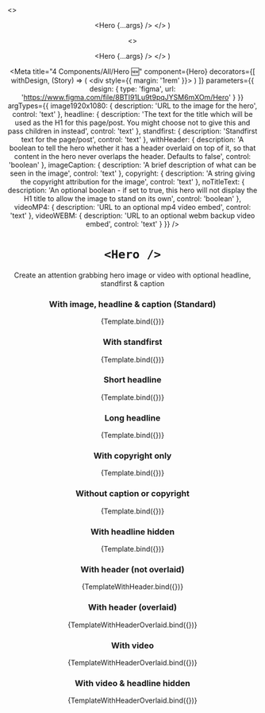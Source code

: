 

  <>
    <Header navItems={navItems} quickLinks={quickLinksData} />
    <Hero {...args} />
  </>
)

  <>
    <Header navItems={navItems} quickLinks={quickLinksData} overlay={true} />
    <Hero {...args} />
  </>
)

<Meta
  title="4 Components/All/Hero 🆕"
  component={Hero}
  decorators={[
    withDesign,
    (Story) => (
      <div style={{ margin: '1rem' }}>
        <Story />
      </div>
    )
  ]}
  parameters={{
    design: {
      type: 'figma',
      url: 'https://www.figma.com/file/8BTI91Lu9t9pqJYSM6mXOm/Hero'
    }
  }}
  argTypes={{
    image1920x1080: {
      description: 'URL to the image for the hero',
      control: 'text'
    },
    headline: {
      description: 'The text for the title which will be used as the H1 for this page/post. You might choose not to give this and pass children in instead',
      control: 'text'
    },
    standfirst: {
      description: 'Standfirst text for the page/post',
      control: 'text'
    },
    withHeader: {
      description: 'A boolean to tell the hero whether it has a header overlaid on top of it, so that content in the hero never overlaps the header. Defaults to false',
      control: 'boolean'
    },
    imageCaption: {
      description: 'A brief description of what can be seen in the image',
      control: 'text'
    },
    copyright: {
      description: 'A string giving the copyright attribution for the image',
      control: 'text'
    },
    noTitleText: {
      description: 'An optional boolean - if set to true, this hero will not display the H1 title to allow the image to stand on its own',
      control: 'boolean'
    },
    videoMP4: {
      description: 'URL to an optional mp4 video embed',
      control: 'text'
    },
    videoWEBM: {
      description: 'URL to an optional webm backup video embed',
      control: 'text'
    }
  }}
/>

# `<Hero />`
Create an attention grabbing hero image or video with optional headline, standfirst & caption

### With image, headline & caption (Standard)

<Canvas>
  <Story
    name="Standard"
    args={{
      image1920x1080: 'https://dummyimage.com/1920x1080/ccc/999',
      headline: 'Lorem ipsum dolor sit amet',
      imageCaption: 'A placeholder image.',
      copyright: `British Film Institute ${(new Date()).getFullYear()}`
    }}
    parameters={{
      controls: {
        exclude: ['standfirst', 'withHeader', 'noTitleText', 'videoMP4', 'videoWEBM']
      }
    }}
  >
    {Template.bind({})}
  </Story>
</Canvas>

<ArgsTable story="Standard" />

### With standfirst

<Canvas>
  <Story
    name="With standfirst"
    args={{
      image1920x1080: 'https://dummyimage.com/1920x1080/ccc/999',
      headline: 'Lorem ipsum dolor sit amet',
      standfirst: 'Nulla quis sagittis ex. Donec ut fringilla dui. Sed eget velit id ipsum luctus sollicitudin eu nec turpis. Integer rutrum justo in quam dignissim interdum.',
      imageCaption: 'A placeholder image.',
      copyright: `British Film Institute ${(new Date()).getFullYear()}`
    }}
    parameters={{
      controls: {
        exclude: ['withHeader', 'noTitleText', 'videoMP4', 'videoWEBM']
      }
    }}
  >
    {Template.bind({})}
  </Story>
</Canvas>

<ArgsTable story="With standfirst" />

### Short headline

<Canvas>
  <Story
    name="Short headline"
    args={{
      image1920x1080: 'https://dummyimage.com/1920x1080/ccc/999',
      headline: 'Lorem',
      imageCaption: 'A placeholder image.',
      copyright: `British Film Institute ${(new Date()).getFullYear()}`
    }}
    parameters={{
      controls: {
        exclude: ['standfirst', 'withHeader', 'noTitleText', 'videoMP4', 'videoWEBM']
      }
    }}
  >
    {Template.bind({})}
  </Story>
</Canvas>

<ArgsTable story="Short headline" />

### Long headline

<Canvas>
  <Story
    name="Long headline"
    args={{
      image1920x1080: 'https://dummyimage.com/1920x1080/ccc/999',
      headline: 'Nulla quis sagittis ex. Donec ut fringilla dui. Sed eget velit id ipsum luctus sollicitudin eu nec turpis. Integer rutrum justo in quam dignissim interdum.',
      imageCaption: 'A placeholder image.',
      copyright: `British Film Institute ${(new Date()).getFullYear()}`
    }}
    parameters={{
      controls: {
        exclude: ['standfirst', 'withHeader', 'noTitleText', 'videoMP4', 'videoWEBM']
      }
    }}
  >
    {Template.bind({})}
  </Story>
</Canvas>

<ArgsTable story="Long headline" />

### With copyright only

<Canvas>
  <Story
    name="With copyright only"
    args={{
      image1920x1080: 'https://dummyimage.com/1920x1080/ccc/999',
      headline: 'Lorem ipsum dolor sit amet',
      copyright: `British Film Institute ${(new Date()).getFullYear()}`
    }}
    parameters={{
      controls: {
        exclude: ['imageCaption', 'standfirst', 'withHeader', 'noTitleText', 'videoMP4', 'videoWEBM']
      }
    }}
  >
    {Template.bind({})}
  </Story>
</Canvas>

<ArgsTable story="With copyright only" />

### Without caption or copyright

<Canvas>
  <Story
    name="Without caption or copyright"
    args={{
      image1920x1080: 'https://dummyimage.com/1920x1080/ccc/999',
      headline: 'Lorem ipsum dolor sit amet'
    }}
    parameters={{
      controls: {
        exclude: ['imageCaption', 'copyright', 'standfirst', 'withHeader', 'noTitleText', 'videoMP4', 'videoWEBM']
      }
    }}
  >
    {Template.bind({})}
  </Story>
</Canvas>

<ArgsTable story="Without caption or copyright" />

### With headline hidden

<Canvas>
  <Story
    name="With headline hidden"
    args={{
      image1920x1080: 'https://dummyimage.com/1920x1080/ccc/999',
      headline: 'Lorem ipsum dolor sit amet',
      noTitleText: true
    }}
    parameters={{
      controls: {
        exclude: ['imageCaption', 'copyright', 'standfirst', 'withHeader', 'videoMP4', 'videoWEBM']
      }
    }}
  >
    {Template.bind({})}
  </Story>
</Canvas>

<ArgsTable story="With headline hidden" />

### With header (not overlaid)

<Canvas>
  <Story
    name="With header"
    args={{
      image1920x1080: 'https://dummyimage.com/1920x1080/ccc/999',
      headline: 'Lorem ipsum dolor sit amet',
      imageCaption: 'A placeholder image.',
      copyright: `British Film Institute ${(new Date()).getFullYear()}`
    }}
    parameters={{
      controls: {
        exclude: ['standfirst', 'withHeader', 'noTitleText', 'videoMP4', 'videoWEBM']
      }
    }}
  >
    {TemplateWithHeader.bind({})}
  </Story>
</Canvas>

<ArgsTable story="With header" />

### With header (overlaid)

<Canvas>
  <Story
    name="With header overlaid"
    args={{
      image1920x1080: 'https://dummyimage.com/1920x1080/ccc/999',
      headline: 'Lorem ipsum dolor sit amet',
      imageCaption: 'A placeholder image.',
      copyright: `British Film Institute ${(new Date()).getFullYear()}`,
      withHeader
    }}
    parameters={{
      controls: {
        exclude: ['standfirst', 'noTitleText', 'videoMP4', 'videoWEBM']
      }
    }}
  >
    {TemplateWithHeaderOverlaid.bind({})}
  </Story>
</Canvas>

<ArgsTable story="With header overlaid" />

### With video

<Canvas>
  <Story
    name="With video"
    args={{
      headline: 'Lorem ipsum dolor sit amet',
      imageCaption: 'A placeholder image.',
      copyright: `British Film Institute ${(new Date()).getFullYear()}`,
      videoMP4: localMP4Video,
      videoWEBM: localWEBMVideo,
      withHeader
    }}
    parameters={{
      controls: {
        exclude: ['image1920x1080', 'standfirst', 'noTitleText']
      }
    }}
  >
    {TemplateWithHeaderOverlaid.bind({})}
  </Story>
</Canvas>

<ArgsTable story="With video" />

### With video & headline hidden

<Canvas>
  <Story
    name="With video & headline hidden"
    args={{
      headline: 'Lorem ipsum dolor sit amet',
      imageCaption: 'A placeholder image.',
      copyright: `British Film Institute ${(new Date()).getFullYear()}`,
      videoMP4: localMP4Video,
      videoWEBM: localWEBMVideo,
      noTitleText: true,
      withHeader
    }}
    parameters={{
      controls: {
        exclude: ['image1920x1080', 'standfirst']
      }
    }}
  >
    {TemplateWithHeaderOverlaid.bind({})}
  </Story>
</Canvas>

<ArgsTable story="With video & headline hidden" />
